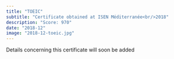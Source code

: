 ```yaml
---
title: "TOEIC"
subtitle: "Certificate obtained at ISEN Méditerranée<br/>2018"
description: "Score: 970"
date: "2018-12"
image: "2018-12-toeic.jpg"
---
```


Details concerning this certificate will soon be added
